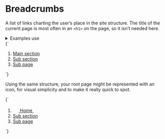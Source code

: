 
<Meta title="UI/Navigation/Breadcrumbs" />

# Breadcrumbs

A list of links charting the user’s place in the site structure. The title of the current page is most often in an `<h1>` on the page, so it isn’t needed here.

<details class="u-margin-xl--y">
  <summary class="u-h4 u-font--medium">Examples use</summary>
  <ul>
    <li><a href="/docs/atoms-icon--icon">a-icon</a></li>
    <li><a href="/docs/atoms-list-reset--list-reset">a-list-reset</a></li>
    <li><a href="/docs/utilities-typography--typography">u-h6</a></li>
    <li><a href="/docs/utilities-flex--flex">u-flex</a></li>
    <li><a href="/docs/utilities-box-alignment--items-center">u-items-center</a></li>
    <li><a href="/docs/utilities-color--brand-1">u-fg</a></li>
    <li><a href="/docs/utilities-margin--margin-m">u-margin</a></li>
    <li><a href="/docs/utilities-line-height--u-line-height-min">u-line-height--min</a></li>
  </ul>
</details>

<Canvas isColumn>
  <Story name="Breadcrumbs">
    {`
      <ol class="u-h6 a-list-reset u-flex u-flex--wrap u-items-center">
        <li class="u-margin-xs--right u-flex u-items-center">
          <a href="/">Main section</a>
          <svg width="14" height="14" class="a-icon a-icon--m u-fg--gray-30 u-margin-xs--left" aria-hidden="true" focusable="false" xmlns="http://www.w3.org/2000/svg" viewBox="0 0 100 100">
            <use xlink:href="${icons}#icon-caret-right"></use>
          </svg>
        </li>
        <li class="u-margin-xs--right u-flex u-items-center">
          <a href="/">Sub section</a>
          <svg width="14" height="14" class="a-icon a-icon--m u-fg--gray-30 u-margin-xs--left" aria-hidden="true" focusable="false" xmlns="http://www.w3.org/2000/svg" viewBox="0 0 100 100">
            <use xlink:href="${icons}#icon-caret-right"></use>
          </svg>
        </li>
        <li class="u-margin-xs--right u-flex u-items-center">
          <a href="/">Sub page</a>
          <svg width="14" height="14" class="a-icon a-icon--m u-fg--gray-30 u-margin-xs--left" aria-hidden="true" focusable="false" xmlns="http://www.w3.org/2000/svg" viewBox="0 0 100 100">
            <use xlink:href="${icons}#icon-caret-right"></use>
          </svg>
        </li>
      </ol>
    `}
  </Story>
</Canvas>

Using the same structure, your root page might be represented with an icon, for visual simplicity and to make it really quick to spot.

<Canvas>
  <Story name="Breadcrumbs with icon">
    {`
      <ol class="u-h6 a-list-reset u-flex u-flex--wrap u-items-center u-line-height--min">
        <li class="u-margin-xs--right u-flex u-items-center">
          <a href="/" class="u-margin-xs--right u-flex u-items-center">
            <svg width="18" height="18" xmlns="http://www.w3.org/2000/svg" class="a-icon a-icon--l" viewBox="0 0 100 100">
              <use xlink:href="${icons}#icon-home"></use>
            </svg>
            <span class="u-sr-only">Home</span>
            <svg width="14" height="14" class="a-icon a-icon--m u-fg--gray-30 u-margin-xs--left" aria-hidden="true" focusable="false" xmlns="http://www.w3.org/2000/svg" viewBox="0 0 100 100">
            <use xlink:href="${icons}#icon-caret-right"></use>
          </svg>
          </a>
        </li>
        <li class="u-margin-xs--right u-flex u-items-center">
          <a href="/">Sub section</a>
          <svg width="14" height="14" class="a-icon a-icon--m u-fg--gray-30 u-margin-xs--left" aria-hidden="true" focusable="false" xmlns="http://www.w3.org/2000/svg" viewBox="0 0 100 100">
            <use xlink:href="${icons}#icon-caret-right"></use>
          </svg>
        </li>
        <li class="u-margin-xs--right u-flex u-items-center">
          <a href="/">Sub page</a>
          <svg width="14" height="14" class="a-icon a-icon--m u-fg--gray-30 u-margin-xs--left" aria-hidden="true" focusable="false" xmlns="http://www.w3.org/2000/svg" viewBox="0 0 100 100">
            <use xlink:href="${icons}#icon-caret-right"></use>
          </svg>
        </li>
      </ol>
    `}
  </Story>
</Canvas>
